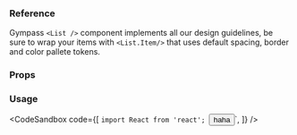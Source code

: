 ### Reference

Gympass `<List />` component implements all our design guidelines, be sure to wrap your items with `<List.Item/>` that uses default spacing, border and color pallete tokens.

### Props

<PropsTable component="List" />

### Usage

<CodeSandbox
  code={[
    `import React from 'react';
    `<Button>haha</Button>`,
  ]}
/>
